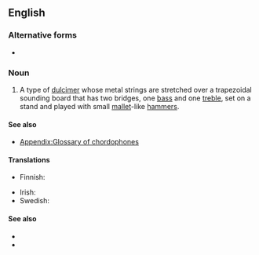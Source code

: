 ==English==
{{wikipedia}}

===Alternative forms===
* {{l|en|hammer dulcimer}}

===Noun===
{{en-noun}}

# {{lb|en|musical instrument}} A type of [[dulcimer]] whose metal strings are stretched over a trapezoidal sounding board that has two bridges, one [[bass]] and one [[treble]], set on a stand and played with small [[mallet]]-like [[hammer]]s.

====See also====
* [[Appendix:Glossary of chordophones]]

====Translations====
{{trans-top|a trapezoidal zither with metal strings}}
* Finnish: {{t|fi|dulcimer}}
{{trans-mid}}
* Irish: {{t|ga|téadchlár casúr|m}}
* Swedish: {{t+|sv|hackbräde|n}}
{{trans-bottom}}

====See also====
* {{l|ko|양금}}
* {{l|zh|揚琴}}